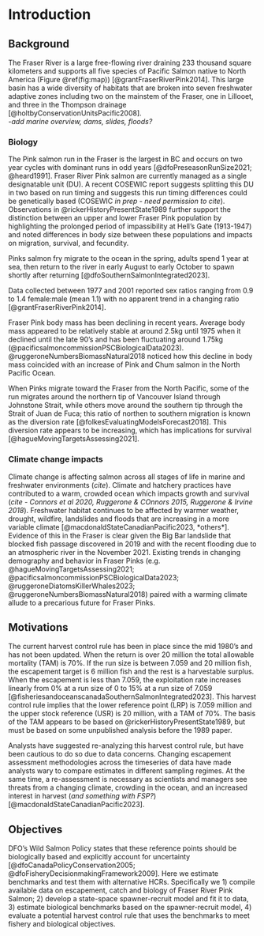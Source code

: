 # Introduction  

## Background  

The Fraser River is a large free-flowing river draining 233 thousand square kilometers and supports all five species of Pacific Salmon native to North America (Figure \@ref(fig:map)) [@grantFraserRiverPink2014]. 
This large basin has a wide diversity of habitats that are broken into seven freshwater adaptive zones including two on the mainstem of the Fraser, one in Lillooet, and three in the Thompson drainage [@holtbyConservationUnitsPacific2008].  
-*add marine overview, dams, slides, floods?*

### Biology

The Pink salmon run in the Fraser is the largest in BC and occurs on two year cycles with dominant runs in odd years [@dfoPreseasonRunSize2021; @heard1991]. 
Fraser River Pink salmon are currently managed as a single designatable unit (DU). 
A recent COSEWIC report suggests splitting this DU in two based on run timing and suggests this run timing differences could be genetically based (COSEWIC *in prep - need permission to cite*).
Observations in @rickerHistoryPresentState1989 further support the distinction between an upper and lower Fraser Pink population by highlighting the prolonged period of impassibility at Hell's Gate (1913-1947) and noted differences in body size between these populations and impacts on migration, survival, and fecundity.  

Pinks salmon fry migrate to the ocean in the spring, adults spend 1 year at sea, then return to the river in early August to early October to spawn shortly after returning [@dfoSouthernSalmonIntegrated2023].  

Data collected between 1977 and 2001 reported sex ratios ranging from 0.9 to 1.4 female:male (mean 1.1) with no apparent trend in a changing ratio [@grantFraserRiverPink2014].  

Fraser Pink body mass has been declining in recent years. 
Average body mass appeared to be relatively stable at around 2.5kg until 1975 when it declined until the late 90's and has been fluctuating around 1.75kg (@pacificsalmoncommissionPSCBiologicalData2023).
@ruggeroneNumbersBiomassNatural2018 noticed how this decline in body mass coincided with an increase of Pink and Chum salmon in the North Pacific Ocean.  

When Pinks migrate toward the Fraser from the North Pacific, some of the run migrates around the northern tip of Vancouver Island through Johnstone Strait, while others move around the southern tip through the Strait of Juan de Fuca; this ratio of northen to southern migration is known as the diversion rate [@folkesEvaluatingModelsForecast2018]. 
This diversion rate appears to be increasing, which has implications for survival [@hagueMovingTargetsAssessing2021]. 

### Climate change impacts  

Climate change is affecting salmon across all stages of life in marine and freshwater environments (*cite*). 
Climate and hatchery practices have contributed to a warm, crowded ocean which impacts growth and survival (*cite - Connors et al 2020, Ruggerone & COnnors 2015, Ruggerone & Irvine 2018*).
Freshwater habitat continues to be affected by warmer weather, drought, wildfire, landslides and floods that are increasing in a more variable climate [@macdonaldStateCanadianPacific2023, *others*]. 
Evidence of this in the Fraser is clear given the Big Bar landslide that blocked fish passage discovered in 2019 and with the recent flooding due to an atmospheric river in the November 2021.
Existing trends in changing demography and behavior in Fraser Pinks (e.g. @hagueMovingTargetsAssessing2021; @pacificsalmoncommissionPSCBiologicalData2023; @ruggeroneDiatomsKillerWhales2023; @ruggeroneNumbersBiomassNatural2018) paired with a warming climate allude to a precarious future for Fraser Pinks. 


## Motivations  

The current harvest control rule has been in place since the mid 1980's and has not been updated.
When the return is over 20 million the total allowable mortality (TAM) is 70%.
If the run size is between 7.059 and 20 million fish, the escapement target is 6 million fish and the rest is a harvestable surplus. 
When the escapement is less than 7.059, the exploitation rate increases linearly from 0% at a run size of 0 to 15% at a run size of 7.059 [@fisheriesandoceanscanadaSouthernSalmonIntegrated2023]. 
This harvest control rule implies that the lower reference point (LRP) is 7.059 million and the upper stock reference (USR) is 20 million, with a TAM of 70%. The basis of the TAM appears to be based on @rickerHistoryPresentState1989, but must be based on some unpublished analysis before the 1989 paper.  

Analysts have suggested re-analyzing this harvest control rule, but have been cautious to do so due to data concerns. 
Changing escapement assessment methodologies across the timeseries of data have made analysts wary to compare estimates in different sampling regimes. At the same time, a re-assessment is necessary as scientists and managers see threats from a changing climate, crowding in the ocean, and an increased interest in harvest (*and something with FSP?*) [@macdonaldStateCanadianPacific2023].   


## Objectives  
DFO's Wild Salmon Policy states that these reference points should be biologically based and explicitly account for uncertainty [@dfoCanadaPolicyConservation2005; @dfoFisheryDecisionmakingFramework2009]. 
Here we estimate benchmarks and test them with alternative HCRs. 
Specifically we 1) compile available data on escapement, catch and biology of Fraser River Pink Salmon; 2) develop a state-space spawner-recruit model and fit it to data, 3) estimate biological benchmarks based on the spawner-recruit model, 4) evaluate a potential harvest control rule that uses the benchmarks to meet fishery and biological objectives.  
